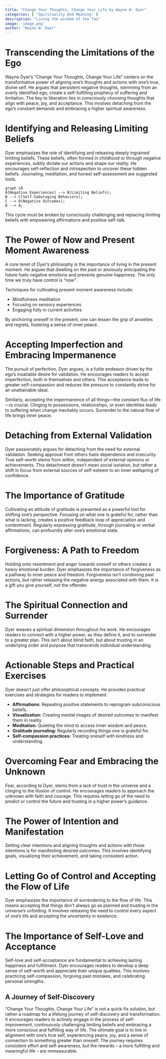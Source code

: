 ```yaml
---
title: "Change Your Thoughts, Change Your Life by Wayne W. Dyer"
categories: [ "Spirituality And Meaning" ]
description: "Living the wisdom of the Tao"
image: 'image.png'
author: "Wayne W. Dyer"
---
```

# Transcending the Limitations of the Ego

Wayne Dyer's "Change Your Thoughts, Change Your Life" centers on the transformative power of aligning one's thoughts and actions with one's true, divine self. He argues that persistent negative thoughts, stemming from an overly identified ego, create a self-fulfilling prophecy of suffering and limitation. The key to liberation lies in consciously choosing thoughts that align with peace, joy, and acceptance. This involves detaching from the ego's constant demands and embracing a higher spiritual awareness.

# Identifying and Releasing Limiting Beliefs

Dyer emphasizes the role of identifying and releasing deeply ingrained limiting beliefs.  These beliefs, often formed in childhood or through negative experiences, subtly dictate our actions and shape our reality. He encourages self-reflection and introspection to uncover these hidden beliefs.  Journaling, meditation, and honest self-assessment are suggested tools.

```mermaid
graph LR
A[Negative Experiences] --> B(Limiting Beliefs);
B --> C[Self-Sabotaging Behaviors];
C --> D(Negative Outcomes);
D --> A;
```

This cycle must be broken by consciously challenging and replacing limiting beliefs with empowering affirmations and positive self-talk.

# The Power of Now and Present Moment Awareness

A core tenet of Dyer's philosophy is the importance of living in the present moment.  He argues that dwelling on the past or anxiously anticipating the future fuels negative emotions and prevents genuine happiness.  The only time we truly have control is "now".

Techniques for cultivating present moment awareness include:

*   Mindfulness meditation
*   Focusing on sensory experiences
*   Engaging fully in current activities

By anchoring oneself in the present, one can lessen the grip of anxieties and regrets, fostering a sense of inner peace.


# Accepting Imperfection and Embracing Impermanence

The pursuit of perfection, Dyer argues, is a futile endeavor driven by the ego's insatiable desire for validation. He encourages readers to accept imperfection, both in themselves and others. This acceptance leads to greater self-compassion and reduces the pressure to constantly strive for an unattainable ideal.

Similarly, accepting the impermanence of all things—the constant flux of life—is crucial.  Clinging to possessions, relationships, or even identities leads to suffering when change inevitably occurs.  Surrender to the natural flow of life brings inner peace.


#  Detaching from External Validation

Dyer passionately argues for detaching from the need for external validation.  Seeking approval from others fuels dependence and insecurity.  True self-worth stems from within, independent of external opinions or achievements.  This detachment doesn't mean social isolation, but rather a shift in focus from external sources of self-esteem to an inner wellspring of confidence.

#  The Importance of Gratitude

Cultivating an attitude of gratitude is presented as a powerful tool for shifting one's perspective.  Focusing on what one is grateful for, rather than what is lacking, creates a positive feedback loop of appreciation and contentment.  Regularly expressing gratitude, through journaling or verbal affirmations, can profoundly alter one's emotional state.


#  Forgiveness:  A Path to Freedom

Holding onto resentment and anger towards oneself or others creates a heavy emotional burden.  Dyer emphasizes the importance of forgiveness as a pathway to inner peace and freedom.  Forgiveness isn't condoning past actions, but rather releasing the negative energy associated with them.  It is a gift you give yourself, not the offender.

#  The Spiritual Connection and Surrender

Dyer weaves a spiritual dimension throughout his work. He encourages readers to connect with a higher power, as they define it, and to surrender to a greater plan. This isn't about blind faith, but about trusting in an underlying order and purpose that transcends individual understanding.

#  Actionable Steps and Practical Exercises

Dyer doesn't just offer philosophical concepts.  He provides practical exercises and strategies for readers to implement:

*   **Affirmations:** Repeating positive statements to reprogram subconscious beliefs.
*   **Visualization:** Creating mental images of desired outcomes to manifest them in reality.
*   **Meditation:** Quieting the mind to access inner wisdom and peace.
*   **Gratitude journaling:** Regularly recording things one is grateful for.
*   **Self-compassion practices:** Treating oneself with kindness and understanding.


#  Overcoming Fear and Embracing the Unknown

Fear, according to Dyer, stems from a lack of trust in the universe and a clinging to the illusion of control. He encourages readers to approach the unknown with faith and courage. This requires letting go of the need to predict or control the future and trusting in a higher power's guidance.

#  The Power of Intention and Manifestation

Setting clear intentions and aligning thoughts and actions with those intentions is for manifesting desired outcomes. This involves identifying goals, visualizing their achievement, and taking consistent action.


#  Letting Go of Control and Accepting the Flow of Life

Dyer emphasizes the importance of surrendering to the flow of life. This means accepting that things don't always go as planned and trusting in the universe's unfolding. It involves releasing the need to control every aspect of one's life and accepting the uncertainty in existence.


#  The Importance of Self-Love and Acceptance

Self-love and self-acceptance are fundamental to achieving lasting happiness and fulfillment.  Dyer encourages readers to develop a deep sense of self-worth and appreciate their unique qualities. This involves practicing self-compassion, forgiving past mistakes, and celebrating personal strengths.

## A Journey of Self-Discovery

"Change Your Thoughts, Change Your Life" is not a quick-fix solution, but rather a roadmap for a lifelong journey of self-discovery and transformation.  It encourages readers to actively engage in the process of self-improvement, continuously challenging limiting beliefs and embracing a more conscious and fulfilling way of life.  The ultimate goal is to live in alignment with one's true self, experiencing peace, joy, and a sense of connection to something greater than oneself.  The journey requires consistent effort and self-awareness, but the rewards – a more fulfilling and meaningful life – are immeasurable.

